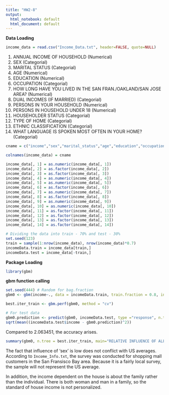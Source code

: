 ```yaml
---
title: "HW2-8"
output:
  html_notebook: default
  html_document: default
---
```


__Data Loading__
```r
income_data = read.csv("Income_Data.txt", header=FALSE, quote=NULL)
```

1. ANNUAL INCOME OF HOUSEHOLD (Numerical)
2. SEX (Categorial)
3. MARITAL STATUS (Categorial)
4. AGE (Numerical)
5. EDUCATION (Numerical)
6. OCCUPATION (Categorial)
7. HOW LONG HAVE YOU LIVED IN THE SAN FRAN./OAKLAND/SAN JOSE AREA? (Numerical)
8. DUAL INCOMES (IF MARRIED) (Categorial)
9. PERSONS IN YOUR HOUSEHOLD (Numerical)
10. PERSONS IN HOUSEHOLD UNDER 18 (Numerical)
11. HOUSEHOLDER STATUS (Categorial)
12. TYPE OF HOME (Categorial)
13. ETHNIC CLASSIFICATION (Categorial)
14. WHAT LANGUAGE IS SPOKEN MOST OFTEN IN YOUR HOME? (Categorial)

```r
cname = c("income","sex","marital_status","age","education","occupation","how_long_live","dual_imcome","persons_in_household","persons_under_18","householder_status","home_type","ethnic","language")

colnames(income_data) = cname

income_data[, 1] = as.numeric(income_data[, 1])
income_data[, 2] = as.factor(income_data[, 2])
income_data[, 3] = as.factor(income_data[, 3])
income_data[, 4] = as.numeric(income_data[, 4])
income_data[, 5] = as.numeric(income_data[, 5])
income_data[, 6] = as.factor(income_data[, 6])
income_data[, 7] = as.numeric(income_data[, 7])
income_data[, 8] = as.factor(income_data[, 8])
income_data[, 9] = as.numeric(income_data[, 9])
income_data[, 10] = as.numeric(income_data[, 10])
income_data[, 11] = as.factor(income_data[, 11])
income_data[, 12] = as.factor(income_data[, 12])
income_data[, 13] = as.factor(income_data[, 13])
income_data[, 14] = as.factor(income_data[, 14])

# Dividing the data into train - 70% and test - 30%
set.seed(123)
train = sample(1:nrow(income_data), nrow(income_data)*0.7)
incomeData.train = income_data[train,]
incomeData.test = income_data[-train,]
```

__Package Loading__
```r
library(gbm)
```

__gbm function calling__
```r
set.seed(444) # Random for bag.fraction
gbm0 <- gbm(income~., data = incomeData.train, train.fraction = 0.8, interaction.depth = 4, shrinkage = .05, n.trees = 2500, bag.fraction = 0.5, cv.folds = 5, distribution = "gaussian", verbose = T)
```

```r
best.iter_train <- gbm.perf(gbm0, method = "cv")
```

```r
# For test data
gbm0.prediction <- predict(gbm0, incomeData.test, type ="response", n.trees = best.iter_train)
sqrt(mean((incomeData.test$income - gbm0.prediction)^2))
```

Compared to 2.063451, the accuracy arises.

```r
summary(gbm0, n.tree = best.iter_train, main="RELATIVE INFLUENCE OF ALL PREDICTORS")
```

The fact that influence of 'sex' is low does not conflict with US averages.
According to ```Income_Info.txt```, the survey was conducted for shopping mall customers in the San Fransisco Bay area. Because it is a fairly local survey, the sample will not represent the US average.

In addition, the income dependent on the house is about the family rather than the individual. 
There is both woman and man in a family, so the standard of house income is not personalized.